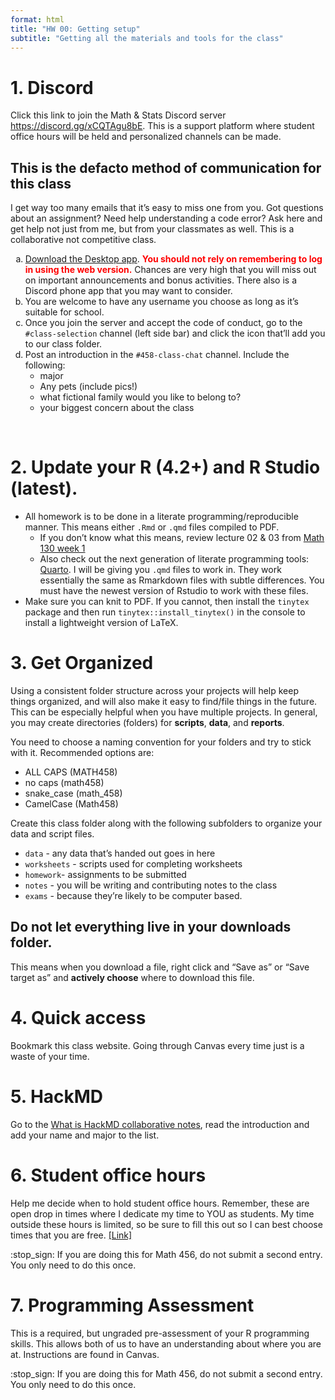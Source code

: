 ```yaml
---
format: html
title: "HW 00: Getting setup"
subtitle: "Getting all the materials and tools for the class"
---
```


# 1. Discord

Click this link to join the Math & Stats Discord server [https://discord.gg/xCQTAgu8bE](https://discord.gg/xCQTAgu8bE). This is a support platform where student office hours will be held and personalized channels can be made. 

:::{.callout-important}
## This is the defacto method of communication for this class
I get way too many emails that it's easy to miss one from you. Got questions about an assignment? Need help understanding a code error? Ask here and get help not just from me, but from your classmates as well. This is a collaborative not competitive class.
:::

a. [Download the Desktop app](https://discord.com/download). <span style="color:red">**You should not rely on remembering to log in using the web version.**</span> Chances are very high that you will miss out on important announcements and bonus activities. There also is a Discord phone app that you may want to consider. 
b. You are welcome to have any username you choose as long as it's suitable for school. 
c. Once you join the server and accept the code of conduct, go to the `#class-selection` channel (left side bar) and click the icon that'll add you to our class folder. 
d. Post an introduction in the `#458-class-chat` channel. Include the following:
    * major
    * Any pets (include pics!)
    * what fictional family would you like to belong to? 
    * your biggest concern about the class

<br>

# 2. Update your R (4.2+) and R Studio (latest). 

* All homework is to be done in a literate programming/reproducible manner. This means either `.Rmd` or `.qmd` files compiled to PDF. 
    - If you don't know what this means, review lecture 02 & 03 from [Math 130 week 1](https://norcalbiostat.github.io/MATH130/wk1.html)
    - Also check out the next generation of literate programming tools: [Quarto](https://quarto.org/docs/get-started/hello/rstudio.html). I will be giving you `.qmd` files to work in. They work essentially the same as Rmarkdown files with subtle differences. You must have the newest version of Rstudio to work with these files. 
* Make sure you can knit to PDF. If you cannot, then install the `tinytex` package and then run `tinytex::install_tinytex()` in the console to install a lightweight version of LaTeX.
    

# 3. Get Organized

Using a consistent folder structure across your projects will help keep things organized, and will also make it easy to find/file things in the future. This can be especially helpful when you have multiple projects. In general, you may create directories (folders) for **scripts**, **data**, and **reports**.

You need to choose a naming convention for your folders and try to stick with it. Recommended options are: 

* ALL CAPS (MATH458)
* no caps (math458)
* snake_case (math_458) 
* CamelCase (Math458) 

Create this class folder along with the following subfolders to organize your data and script files.

* `data` - any data that's handed out goes in here
* `worksheets` - scripts used for completing worksheets 
* `homework`- assignments to be submitted
* `notes` - you will be writing and contributing notes to the class
* `exams` - because they're likely to be computer based. 

:::{.callout-important}
## Do not let everything live in your downloads folder.
This means when you download a file, right click and "Save as" or "Save target as" and **actively choose** where to download this file. 
:::

# 4. Quick access

Bookmark this class website. Going through Canvas every time just is a waste of your time. 


# 5. HackMD

Go to the [What is HackMD collaborative notes](https://hackmd.io/@norcalbiostat/458_intro_hackmd/), read the introduction and add your name and major to the list.



# 6. Student office hours 

Help me decide when to hold student office hours. Remember, these are open drop in times where I dedicate my time to YOU as students. My time outside these hours is limited, so be sure to fill this out so I can best choose times that you are free. [[Link]](https://forms.gle/aZgtaBbt2tH21ZAr6)   

:stop_sign: If you are doing this for Math 456, do not submit a second entry. You only need to do this once.

# 7. Programming Assessment 

This is a required, but ungraded pre-assessment of your R programming skills. This allows both of us to have an understanding about where you are at. Instructions are found in Canvas. 

:stop_sign: If you are doing this for Math 456, do not submit a second entry. You only need to do this once.


